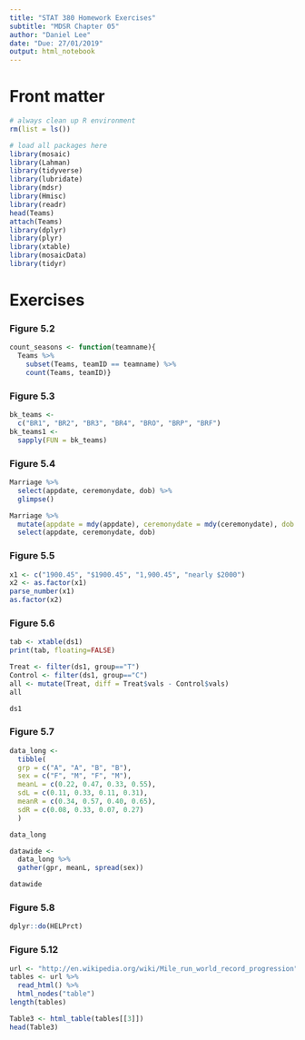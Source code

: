 ```yaml
---
title: "STAT 380 Homework Exercises"
subtitle: "MDSR Chapter 05"
author: "Daniel Lee"
date: "Due: 27/01/2019"
output: html_notebook
---
```

  
# Front matter
  
```r
# always clean up R environment
rm(list = ls())

# load all packages here
library(mosaic)
library(Lahman)
library(tidyverse)
library(lubridate)
library(mdsr)
library(Hmisc)
library(readr)
head(Teams)
attach(Teams)
library(dplyr)
library(plyr)
library(xtable)
library(mosaicData)
library(tidyr)
```


# Exercises

### Figure 5.2
```r
count_seasons <- function(teamname){
  Teams %>%
    subset(Teams, teamID == teamname) %>%
    count(Teams, teamID)}

```

### Figure 5.3
```r
bk_teams <- 
  c("BR1", "BR2", "BR3", "BR4", "BRO", "BRP", "BRF")
bk_teams1 <- 
  sapply(FUN = bk_teams)
```

### Figure 5.4
```r
Marriage %>%
  select(appdate, ceremonydate, dob) %>%
  glimpse()

Marriage %>%
  mutate(appdate = mdy(appdate), ceremonydate = mdy(ceremonydate), dob = mdy(dob)) %>%
  select(appdate, ceremonydate, dob)
```

### Figure 5.5
```r

x1 <- c("1900.45", "$1900.45", "1,900.45", "nearly $2000") 
x2 <- as.factor(x1)
parse_number(x1)
as.factor(x2) 
```


### Figure 5.6
```r
tab <- xtable(ds1) 
print(tab, floating=FALSE)

Treat <- filter(ds1, group=="T") 
Control <- filter(ds1, group=="C") 
all <- mutate(Treat, diff = Treat$vals - Control$vals) 
all

ds1
```

### Figure 5.7
```r
data_long <- 
  tibble(
  grp = c("A", "A", "B", "B"), 
  sex = c("F", "M", "F", "M"), 
  meanL = c(0.22, 0.47, 0.33, 0.55),
  sdL = c(0.11, 0.33, 0.11, 0.31),
  meanR = c(0.34, 0.57, 0.40, 0.65),
  sdR = c(0.08, 0.33, 0.07, 0.27)
  )

data_long

datawide <-
  data_long %>%
  gather(gpr, meanL, spread(sex))

datawide
```

### Figure 5.8
```r
dplyr::do(HELPrct)

```

### Figure 5.12
```r
url <- "http://en.wikipedia.org/wiki/Mile_run_world_record_progression"
tables <- url %>%
  read_html() %>%
  html_nodes("table")
length(tables)

Table3 <- html_table(tables[[3]])
head(Table3)
```
